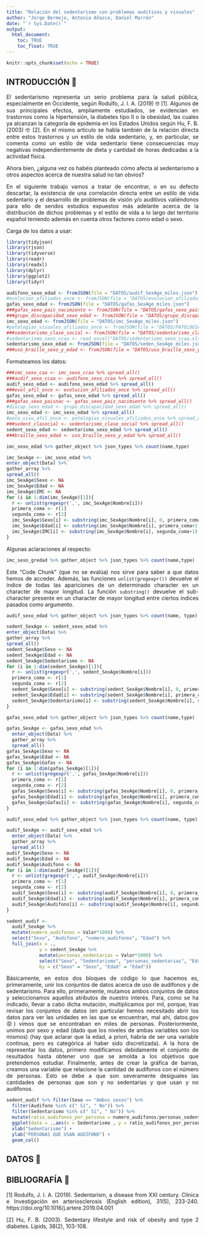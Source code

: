```yaml
---
title: "Relación del sedentarismo con problemas auditivos y visuales"
author: "Jorge Bermejo, Antonia Añazco, Daniel Marrón"
date: "`r Sys.Date()`"
output: 
  html_document:
    toc: TRUE
    toc_float: TRUE
---
```


```r
knitr::opts_chunk$set(echo = TRUE)
```
<div style="text-align: justify">
## INTRODUCCIÓN 📖

El sedentarismo representa un serio problema para la salud pública, especialmente en Occidente, según Rodulfo, J. I. A. (2019) 🤓 [1]. Algunos de sus principales efectos, ampliamente estudiados, se evidencian en trastornos como la hipertensión, la diabetes tipo II o la obesidad, las cuales ya alcanzan la categoría de epidemia en los Estados Unidos según Hu, F. B. (2003) 🤓 [2]. En el mismo artículo se habla también de la relación directa entre estos trastornos y un estilo de vida sedentario, y, en particular, se comenta como un estilo de vida sedentario tiene consecuencias muy negativas independientemente de dieta y cantidad de horas dedicadas a la actividad física.

Ahora bien, ¿alguna vez os habéis planteado cómo afecta al sedentarismo a otros aspectos acerca de nuestra salud no tan obvios?

En el siguiente trabajo vamos a tratar de encontrar, o en su defecto descartar, la existencia de una correlación directa entre un estilo de vida sedentario y el desarrollo de problemas de visión y/o auditivos valiéndonos para ello de sendos estudios expuestos más adelante acerca de la distribución de dichos problemas y el estilo de vida a lo largo del territorio español teniendo además en cuenta otros factores como edad o sexo. 


Carga de los datos a usar:

```r
library(tidyjson)
library(rjson)
library(tidyverse)
library(readr)
library(readxl)
library(dplyr)
library(ggplot2)
library(tidyr)

audifono_sexo_edad <- fromJSON(file = "DATOS/audif_SexAge_miles.json")
#evolucion_afiliados_once <- fromJSON(file = "DATOS/evolucion_afiliados_once.json")
gafas_sexo_edad <- fromJSON(file = "DATOS/gafas_SexAge_miles.json")
###gafas_sexo_pais_nacimiento <- fromJSON(file = "DATOS/gafas_sexo_pais_nacimiento.json")
###grupo_discapacidad_sexo_edad <- fromJSON(file = "DATOS/grupo_discapacidad_sexo_edad.json")
imc_sexo_edad <- fromJSON(file = "DATOS/imc_SexAge_miles.json")
#patologias_visuales_afiliados_once <- fromJSON(file = "DATOS/PATOLOGIAS_VISUALES_AFILIADOS_ONCE.json")
###sedentarismo_clase_social <- fromJSON(file = "DATOS/sedentarismo_clasesocial.json")
#sedentarismo_sexo_ccaa <- read_excel("DATOS/sedentarismo_sexo_ccaa.xlsx") 
sedentarismo_sexo_edad <- fromJSON(file = "DATOS/seden_SexAge_miles.json")
###uso_braille_sexo_y_edad <- fromJSON(file = "DATOS/uso_braille_sexo_y_edad.json")
```

Formateamos los datos:

```r
###imc_sexo_caa <- imc_sexo_ccaa %>% spread_all()
###audif_sexo_ccaa <- audifono_sexo_ccaa %>% spread_all()
audif_sexo_edad <- audifono_sexo_edad %>% spread_all()
###evol_afil_once <- evolucion_afiliados_once %>% spread_all()
gafas_sexo_edad <- gafas_sexo_edad %>% spread_all()
###gafas_sexo_paisnac <- gafas_sexo_pais_nacimiento %>% spread_all()
#discap_sexo_edad <- grupo_discapacidad_sexo_edad %>% spread_all()
imc_sexo_edad <- imc_sexo_edad %>% spread_all()
#pato_visu_afil_once <- patologias_visuales_afiliados_once %>% spread_all()
###sedent_clasocial <- sedentarismo_clase_social %>% spread_all()
sedent_sexo_edad <- sedentarismo_sexo_edad %>% spread_all()
###braille_sexo_edad <- uso_braille_sexo_y_edad %>% spread_all()
```
```r
imc_sexo_edad %>% gather_object %>% json_types %>% count(name,type) 
```
```r
imc_SexAge <- imc_sexo_edad %>%
enter_object(Data) %>%
gather_array %>%
spread_all()
imc_SexAge$Sexo <- NA
imc_SexAge$Edad <- NA
imc_SexAge$IMC <- NA
for (i in 1:dim(imc_SexAge)[1]){
  r <- unlist(gregexpr(',', imc_SexAge$Nombre[i]))
  primera_coma <- r[1]
  segunda_coma <- r[2]
  imc_SexAge$Sexo[i] <- substring(imc_SexAge$Nombre[i], 0, primera_coma-1)
  imc_SexAge$Edad[i] <- substring(imc_SexAge$Nombre[i], primera_coma+1, segunda_coma-1)
  imc_SexAge$IMC[i] <- substring(imc_SexAge$Nombre[i], segunda_coma+1)
}
```
Algunas aclaraciones al respecto:
```r
imc_sexo_gredad %>% gather_object %>% json_types %>% count(name,type) 
```
Este "Code Chunk" (que no se evalúa) nos sirve para saber a que datos hemos de acceder.
Además, las funciones `unlist(gregexpr())` devuelve el índice de todas las apariciones de un determinado character en un character de mayor longitud. 
La función `substring()` devuelve el sub-character presente en un character de mayor longitud entre ciertos índices pasados como argumento.

```r
audif_sexo_edad %>% gather_object %>% json_types %>% count(name, type)
```
```r
sedent_SexAge <- sedent_sexo_edad %>% 
enter_object(Data) %>% 
gather_array %>% 
spread_all()
sedent_SexAge$Sexo <- NA
sedent_SexAge$Edad <- NA
sedent_SexAge$Sedentarismo <- NA
for (i in 1:dim(sedent_SexAge)[1]){
  r <- unlist(gregexpr(',', sedent_SexAge$Nombre[i]))
  primera_coma <- r[1]
  segunda_coma <- r[2]
  sedent_SexAge$Sexo[i] <- substring(sedent_SexAge$Nombre[i], 0, primera_coma-1)
  sedent_SexAge$Edad[i] <- substring(sedent_SexAge$Nombre[i], primera_coma+1, segunda_coma-1)
  sedent_SexAge$Sedentarismo[i] <- substring(sedent_SexAge$Nombre[i], segunda_coma+1)
}
```
```r
gafas_sexo_edad %>% gather_object %>% json_types %>% count(name,type) 
```
```r
gafas_SexAge <- gafas_sexo_edad %>%
  enter_object(Data) %>%
  gather_array %>%
  spread_all()
gafas_SexAge$Sexo <- NA
gafas_SexAge$Edad <- NA
gafas_SexAge$Gafas <- NA
for (i in 1:dim(gafas_SexAge)[1]){
  r <- unlist(gregexpr(',', gafas_SexAge$Nombre[i]))
  primera_coma <- r[1]
  segunda_coma <- r[2]
  gafas_SexAge$Sexo[i] <- substring(gafas_SexAge$Nombre[i], 0, primera_coma-1)
  gafas_SexAge$Edad[i] <- substring(gafas_SexAge$Nombre[i], primera_coma+1, segunda_coma-1)
  gafas_SexAge$Gafas[i] <- substring(gafas_SexAge$Nombre[i], segunda_coma+1)
}
```
```r
audif_sexo_edad %>% gather_object %>% json_types %>% count(name, type)
```
```r
audif_SexAge <- audif_sexo_edad %>% 
  enter_object(Data) %>% 
  gather_array %>% 
  spread_all()
audif_SexAge$Sexo <- NA
audif_SexAge$Edad <- NA
audif_SexAge$Audifono <- NA
for (i in 1:dim(audif_SexAge)[1]){
  r <- unlist(gregexpr(',', audif_SexAge$Nombre[i]))
  primera_coma <- r[1]
  segunda_coma <- r[2]
  audif_SexAge$Sexo[i] <- substring(audif_SexAge$Nombre[i], 0, primera_coma-1)
  audif_SexAge$Edad[i] <- substring(audif_SexAge$Nombre[i], primera_coma+1, segunda_coma-1)
  audif_SexAge$Audifono[i] <- substring(audif_SexAge$Nombre[i], segunda_coma+1)
}
```

```r
sedent_audif <-  
  audif_SexAge %>% 
  mutate(numero_audifonos = Valor*1000) %>% 
  select("Sexo", "Audifono", "numero_audifonos", "Edad") %>% 
  full_join(x = ., 
            y = sedent_SexAge %>% 
            mutate(personas_sedentarias = Valor*1000) %>% 
            select("Sexo", "Sedentarismo", "personas_sedentarias", "Edad"),
            by = c("Sexo" = "Sexo", "Edad" = "Edad"))

```
Básicamente, en estos dos bloques de código lo que hacemos es, primeramente, unir los conjuntos de datos acerca de uso de audífonos y de sedentarismo. Para ello, primeramente, mutamos ambos conjuntos de datos y seleccionamos aquellos atributos de nuestro interés. Para, como se ha indicado, llevar a cabo dicha mutación, multiplicamos por mil, porque, tras revisar los conjuntos de datos (en particular hemos necesitado abrir los datos para ver las unidades en las que se encuentran, mal ahí, datos.gov 😡) vimos que se encontraban en miles de personas. 
Posteriormente, unimos por sexo y edad (dado que los niveles de ambas variables son los mismos) (hay que aclarar que la edad, a priori, habría de ser una variable continua, pero es categórica al haber sido discretizada).
A la hora de representar los datos, primero modificamos debidamente el conjunto de resultados hasta obtener uno que se amolda a los objetivos que pretendemos estudiar. Finalmente, antes de crear la gráfica de barras, creamos una variable que relacione la cantidad de audífonos con el número de personas. Esto se debe a que son severamente desiguales las cantidades de personas que son y no sedentarias y que usan y no audífonos.
```r
sedent_audif %>% filter(Sexo == "Ambos sexos") %>% 
  filter(Audifono %in% c(" Sí", " No")) %>%
  filter(Sedentarismo %in% c(" Sí", " No")) %>% 
  mutate(ratio_audifonos_por_persona = numero_audifonos/personas_sedentarias) %>% 
  ggplot(data = .,aes(x = Sedentarismo , y = ratio_audifonos_por_persona)) +
  xlab("Sedentarismo") +
  ylab("PERSONAS QUE USAN AUDÍFONO") +
  geom_col()

```


## DATOS 📖


## BIBLIOGRAFÍA 📖

[1] Rodulfo, J. I. A. (2019). Sedentarism, a disease from XXI century. Clínica e Investigación en arteriosclerosis (English edition), 31(5), 233-240. https://doi.org/10.1016/j.artere.2019.04.001 

 
[2]  Hu, F. B. (2003). Sedentary lifestyle and risk of obesity and type 2 diabetes. Lipids, 38(2), 103-108. 
<div/>


